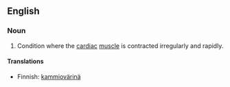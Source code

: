 ==English==

===Noun===
{{en-noun|sg=[[ventricular]] [[fibrillation]]|-}}

# {{pathology}} Condition where the [[cardiac]] [[muscle]] is contracted irregularly and rapidly.

====Translations====
{{trans-top|Condition where cardiac muscle is contracted irregularly and rapidly}}
*Finnish: [[kammiovärinä]]
{{trans-mid}}
{{trans-bottom}}
